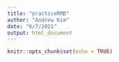 ```yaml
---
title: "practiceRMD"
author: "Andrew Kim"
date: "6/7/2021"
output: html_document
---
```


```r
knitr::opts_chunk$set(echo = TRUE)
```


